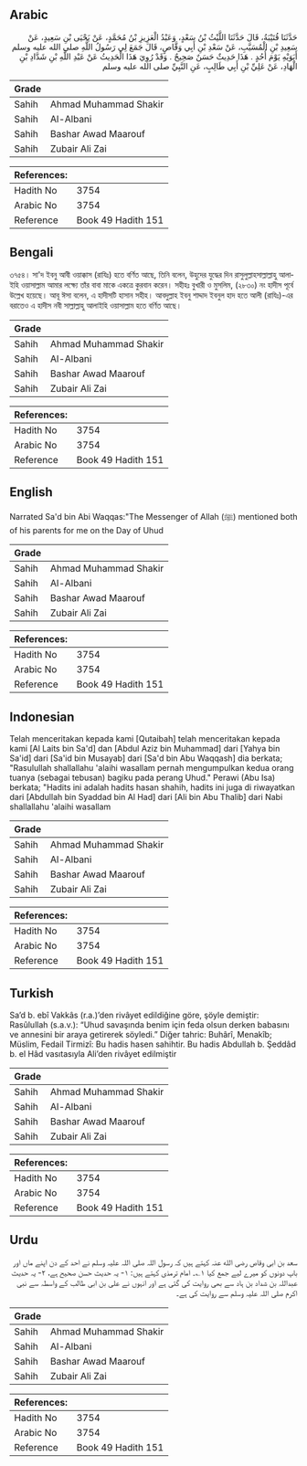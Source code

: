 ## Arabic


<div dir="rtl" lang="ar" style={{fontSize:'larger',backgroundColor:'#f8f9fa',padding:20}}>
حَدَّثَنَا قُتَيْبَةُ، قَالَ حَدَّثَنَا اللَّيْثُ بْنُ سَعْدٍ، وَعَبْدُ الْعَزِيزِ بْنُ مُحَمَّدٍ، عَنْ يَحْيَى بْنِ سَعِيدٍ، عَنْ سَعِيدِ بْنِ الْمُسَيَّبِ، عَنْ سَعْدِ بْنِ أَبِي وَقَّاصٍ، قَالَ جَمَعَ لِي رَسُولُ اللَّهِ صلى الله عليه وسلم أَبَوَيْهِ يَوْمَ أُحُدٍ ‏.‏ هَذَا حَدِيثٌ حَسَنٌ صَحِيحٌ ‏.‏ وَقَدْ رُوِيَ هَذَا الْحَدِيثُ عَنْ عَبْدِ اللَّهِ بْنِ شَدَّادِ بْنِ الْهَادِ، عَنْ عَلِيِّ بْنِ أَبِي طَالِبٍ، عَنِ النَّبِيِّ صلى الله عليه وسلم
</div>
<div style={{backgroundColor:'#f8f9fa',padding:20, marginBottom: 10}}><table> <thead> <tr> <th>Grade</th> <th></th> </tr> </thead> <tbody> <tr><td>Sahih</td><td>Ahmad Muhammad Shakir</td></tr><tr><td>Sahih</td><td>Al-Albani</td></tr><tr><td>Sahih</td><td>Bashar Awad Maarouf</td></tr><tr><td>Sahih</td><td>Zubair Ali Zai</td></tr></tbody></table><table> <thead> <tr> <th>References:</th> <th></th> </tr> </thead> <tbody><tr><td>Hadith No</td><td>3754</td></tr><tr><td>Arabic No</td><td>3754</td></tr><tr><td>Reference</td><td>Book 49 Hadith 151</td></tr></tbody></table></div>

## Bengali


<div dir="ltr" lang="bn" style={{fontSize:'larger',backgroundColor:'#f8f9fa',padding:20}}>
৩৭৫৪। সা'দ ইবনু আবী ওয়াক্কাস (রাযিঃ) হতে বর্ণিত আছে, তিনি বলেন, উহুদের যুদ্ধের দিন রাসুলুল্লাহসাল্লাল্লাহু আলাইহি ওয়াসাল্লাম আমার লক্ষ্যে তাঁর বাবা মাকে একত্রে কুরবান করেন। সহীহঃ বুখারী ও মুসলিম, (২৮৩০) নং হাদীস পূর্বে উল্লেখ হয়েছে। আবূ ঈসা বলেন, এ হাদীসটি হাসান সহীহ। আবদুল্লাহ ইবনু শাদ্দাদ ইবনুল হাদ হতে আলী (রাযিঃ)-এর বরাতেও এ হাদীস নবী সাল্লাল্লাহু আলাইহি ওয়াসাল্লাম হতে বর্ণিত আছে।
</div>
<div style={{backgroundColor:'#f8f9fa',padding:20, marginBottom: 10}}><table> <thead> <tr> <th>Grade</th> <th></th> </tr> </thead> <tbody> <tr><td>Sahih</td><td>Ahmad Muhammad Shakir</td></tr><tr><td>Sahih</td><td>Al-Albani</td></tr><tr><td>Sahih</td><td>Bashar Awad Maarouf</td></tr><tr><td>Sahih</td><td>Zubair Ali Zai</td></tr></tbody></table><table> <thead> <tr> <th>References:</th> <th></th> </tr> </thead> <tbody><tr><td>Hadith No</td><td>3754</td></tr><tr><td>Arabic No</td><td>3754</td></tr><tr><td>Reference</td><td>Book 49 Hadith 151</td></tr></tbody></table></div>

## English


<div dir="ltr" lang="en" style={{fontSize:'larger',backgroundColor:'#f8f9fa',padding:20}}>
Narrated Sa'd bin Abi Waqqas:"The Messenger of Allah (ﷺ) mentioned both of his parents for me on the Day of Uhud
</div>
<div style={{backgroundColor:'#f8f9fa',padding:20, marginBottom: 10}}><table> <thead> <tr> <th>Grade</th> <th></th> </tr> </thead> <tbody> <tr><td>Sahih</td><td>Ahmad Muhammad Shakir</td></tr><tr><td>Sahih</td><td>Al-Albani</td></tr><tr><td>Sahih</td><td>Bashar Awad Maarouf</td></tr><tr><td>Sahih</td><td>Zubair Ali Zai</td></tr></tbody></table><table> <thead> <tr> <th>References:</th> <th></th> </tr> </thead> <tbody><tr><td>Hadith No</td><td>3754</td></tr><tr><td>Arabic No</td><td>3754</td></tr><tr><td>Reference</td><td>Book 49 Hadith 151</td></tr></tbody></table></div>

## Indonesian


<div dir="ltr" lang="id" style={{fontSize:'larger',backgroundColor:'#f8f9fa',padding:20}}>
Telah menceritakan kepada kami [Qutaibah] telah menceritakan kepada kami [Al Laits bin Sa'd] dan [Abdul Aziz bin Muhammad] dari [Yahya bin Sa'id] dari [Sa'id bin Musayab] dari [Sa'd bin Abu Waqqash] dia berkata; "Rasulullah shallallahu 'alaihi wasallam pernah mengumpulkan kedua orang tuanya (sebagai tebusan) bagiku pada perang Uhud." Perawi (Abu Isa) berkata; "Hadits ini adalah hadits hasan shahih, hadits ini juga di riwayatkan dari [Abdullah bin Syaddad bin Al Had] dari [Ali bin Abu Thalib] dari Nabi shallallahu 'alaihi wasallam
</div>
<div style={{backgroundColor:'#f8f9fa',padding:20, marginBottom: 10}}><table> <thead> <tr> <th>Grade</th> <th></th> </tr> </thead> <tbody> <tr><td>Sahih</td><td>Ahmad Muhammad Shakir</td></tr><tr><td>Sahih</td><td>Al-Albani</td></tr><tr><td>Sahih</td><td>Bashar Awad Maarouf</td></tr><tr><td>Sahih</td><td>Zubair Ali Zai</td></tr></tbody></table><table> <thead> <tr> <th>References:</th> <th></th> </tr> </thead> <tbody><tr><td>Hadith No</td><td>3754</td></tr><tr><td>Arabic No</td><td>3754</td></tr><tr><td>Reference</td><td>Book 49 Hadith 151</td></tr></tbody></table></div>

## Turkish


<div dir="ltr" lang="tr" style={{fontSize:'larger',backgroundColor:'#f8f9fa',padding:20}}>
Sa’d b. ebî Vakkâs (r.a.)’den rivâyet edildiğine göre, şöyle demiştir: Rasûlullah (s.a.v.): “Uhud savaşında benim için feda olsun derken babasını ve annesini bir araya getirerek söyledi.” Diğer tahric: Buhârî, Menakîb; Müslim, Fedail Tirmizî: Bu hadis hasen sahihtir. Bu hadis Abdullah b. Şeddâd b. el Hâd vasıtasıyla Ali’den rivâyet edilmiştir
</div>
<div style={{backgroundColor:'#f8f9fa',padding:20, marginBottom: 10}}><table> <thead> <tr> <th>Grade</th> <th></th> </tr> </thead> <tbody> <tr><td>Sahih</td><td>Ahmad Muhammad Shakir</td></tr><tr><td>Sahih</td><td>Al-Albani</td></tr><tr><td>Sahih</td><td>Bashar Awad Maarouf</td></tr><tr><td>Sahih</td><td>Zubair Ali Zai</td></tr></tbody></table><table> <thead> <tr> <th>References:</th> <th></th> </tr> </thead> <tbody><tr><td>Hadith No</td><td>3754</td></tr><tr><td>Arabic No</td><td>3754</td></tr><tr><td>Reference</td><td>Book 49 Hadith 151</td></tr></tbody></table></div>

## Urdu


<div dir="rtl" lang="ur" style={{fontSize:'larger',backgroundColor:'#f8f9fa',padding:20}}>
سعد بن ابی وقاص رضی الله عنہ کہتے ہیں کہ رسول اللہ صلی اللہ علیہ وسلم نے احد کے دن اپنے ماں اور باپ دونوں کو میرے لیے جمع کیا ۱؎۔ امام ترمذی کہتے ہیں: ۱- یہ حدیث حسن صحیح ہے، ۲- یہ حدیث عبداللہ بن شداد بن ہاد سے بھی روایت کی گئی ہے اور انہوں نے علی بن ابی طالب کے واسطہ سے نبی اکرم صلی اللہ علیہ وسلم سے روایت کی ہے۔
</div>
<div style={{backgroundColor:'#f8f9fa',padding:20, marginBottom: 10}}><table> <thead> <tr> <th>Grade</th> <th></th> </tr> </thead> <tbody> <tr><td>Sahih</td><td>Ahmad Muhammad Shakir</td></tr><tr><td>Sahih</td><td>Al-Albani</td></tr><tr><td>Sahih</td><td>Bashar Awad Maarouf</td></tr><tr><td>Sahih</td><td>Zubair Ali Zai</td></tr></tbody></table><table> <thead> <tr> <th>References:</th> <th></th> </tr> </thead> <tbody><tr><td>Hadith No</td><td>3754</td></tr><tr><td>Arabic No</td><td>3754</td></tr><tr><td>Reference</td><td>Book 49 Hadith 151</td></tr></tbody></table></div>